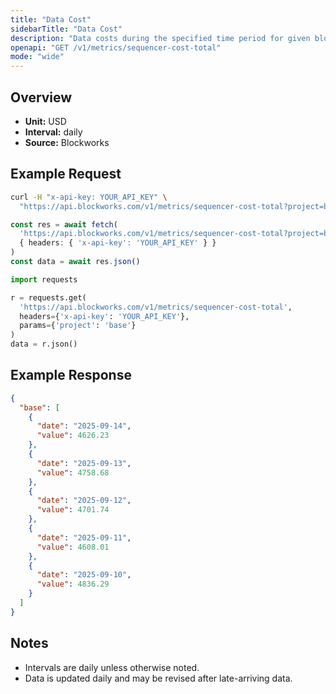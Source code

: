 ```yaml
---
title: "Data Cost"
sidebarTitle: "Data Cost"
description: "Data costs during the specified time period for given blockchain."
openapi: "GET /v1/metrics/sequencer-cost-total"
mode: "wide"
---
```


## Overview

- **Unit:** USD
- **Interval:** daily
- **Source:** Blockworks

## Example Request

<CodeGroup>

```bash cURL
curl -H "x-api-key: YOUR_API_KEY" \
  "https://api.blockworks.com/v1/metrics/sequencer-cost-total?project=base"
```

```typescript TypeScript
const res = await fetch(
  'https://api.blockworks.com/v1/metrics/sequencer-cost-total?project=base',
  { headers: { 'x-api-key': 'YOUR_API_KEY' } }
)
const data = await res.json()
```

```python Python
import requests

r = requests.get(
  'https://api.blockworks.com/v1/metrics/sequencer-cost-total',
  headers={'x-api-key': 'YOUR_API_KEY'},
  params={'project': 'base'}
)
data = r.json()
```

</CodeGroup>

## Example Response

```json
{
  "base": [
    {
      "date": "2025-09-14",
      "value": 4626.23
    },
    {
      "date": "2025-09-13",
      "value": 4758.68
    },
    {
      "date": "2025-09-12",
      "value": 4701.74
    },
    {
      "date": "2025-09-11",
      "value": 4608.01
    },
    {
      "date": "2025-09-10",
      "value": 4836.29
    }
  ]
}
```

## Notes
- Intervals are daily unless otherwise noted.
- Data is updated daily and may be revised after late-arriving data.